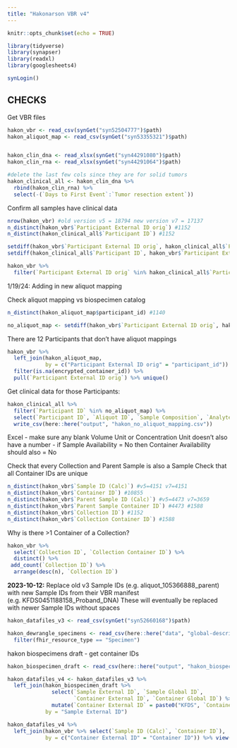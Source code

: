 ```yaml
---
title: "Hakonarson VBR v4"
---
```


```r
knitr::opts_chunk$set(echo = TRUE)

library(tidyverse)
library(synapser)
library(readxl)
library(googlesheets4)

synLogin()
```


## CHECKS

Get VBR files

```r
hakon_vbr <- read_csv(synGet("syn52504777")$path)
hakon_aliquot_map <- read_csv(synGet("syn53355321")$path)


hakon_clin_dna <- read_xlsx(synGet("syn44291080")$path)
hakon_clin_rna <- read_xlsx(synGet("syn44291064")$path)

#delete the last few cols since they are for solid tumors
hakon_clinical_all <- hakon_clin_dna %>% 
  rbind(hakon_clin_rna) %>% 
  select(-(`Days to First Event`:`Tumor resection extent`))

```

Confirm all samples have clinical data
```r
nrow(hakon_vbr) #old version v5 = 18794 new version v7 = 17137
n_distinct(hakon_vbr$`Participant External ID orig`) #1152
n_distinct(hakon_clinical_all$`Participant ID`) #1152

setdiff(hakon_vbr$`Participant External ID orig`, hakon_clinical_all$`Participant ID`)
setdiff(hakon_clinical_all$`Participant ID`, hakon_vbr$`Participant External ID orig`)

hakon_vbr %>% 
  filter(`Participant External ID orig` %in% hakon_clinical_all$`Participant ID`)

```

1/19/24: Adding in new aliquot mapping

Check aliquot mapping vs biospecimen catalog
```r
n_distinct(hakon_aliquot_map$participant_id) #1140

no_aliquot_map <- setdiff(hakon_vbr$`Participant External ID orig`, hakon_aliquot_map$participant_id)
```

There are 12 Participants that don't have aliquot mappings
```r
hakon_vbr %>% 
  left_join(hakon_aliquot_map,
            by = c("Participant External ID orig" = "participant_id")) %>% 
  filter(is.na(encrypted_container_id)) %>% 
  pull(`Participant External ID orig`) %>% unique()
```

Get clinical data for those Participants:
```r
hakon_clinical_all %>% 
  filter(`Participant ID` %in% no_aliquot_map) %>% 
  select(`Participant ID`, `Aliquot ID`, `Sample Composition`, `Analyte Type`) %>% 
  write_csv(here::here("output", "hakon_no_aliquot_mapping.csv"))
```


Excel
- make sure any blank Volume Unit or Concentration Unit doesn't also have a number
- if Sample Availability = No then Container Availability should also = No

Check that every Collection and Parent Sample is also a Sample
Check that all Container IDs are unique
```r
n_distinct(hakon_vbr$`Sample ID (Calc)`) #v5=4151 v7=4151
n_distinct(hakon_vbr$`Container ID`) #10855
n_distinct(hakon_vbr$`Parent Sample ID (Calc)`) #v5=4473 v7=3659
n_distinct(hakon_vbr$`Parent Sample Container ID`) #4473 #1588
n_distinct(hakon_vbr$`Collection ID`) #1152
n_distinct(hakon_vbr$`Collection Container ID`) #1588

```

Why is there >1 Container of a Collection?
```r
hakon_vbr %>% 
  select(`Collection ID`, `Collection Container ID`) %>%
  distinct() %>% 
 add_count(`Collection ID`) %>% 
  arrange(desc(n), `Collection ID`)
```

**2023-10-12:** Replace old v3 Sample IDs (e.g. aliquot_105366888_parent) 
with new Sample IDs from their VBR manifest (e.g. KFDS0451188158_Proband_DNA)
These will eventually be replaced with newer Sample IDs without spaces

```r
hakon_datafiles_v3 <- read_csv(synGet("syn52660168")$path)

hakon_dewrangle_specimens <- read_csv(here::here("data", "global-descriptors-new-x01-hakon_2023-10-12.csv")) %>% 
  filter(fhir_resource_type == "Specimen")
```

hakon biospecimens draft - get container IDs
```r
hakon_biospecimen_draft <- read_csv(here::here("output", "hakon_biospecimen_DRAFT.csv"))
```

```r
hakon_datafiles_v4 <- hakon_datafiles_v3 %>% 
  left_join(hakon_biospecimen_draft %>% 
              select(`Sample External ID`, `Sample Global ID`, 
                     `Container External ID`, `Container Global ID`) %>% 
              mutate(`Container External ID` = paste0("KFDS", `Container External ID`, sep = "")),
            by = "Sample External ID")

hakon_datafiles_v4 %>%
  left_join(hakon_vbr %>% select(`Sample ID (Calc)`, `Container ID`),
            by = c("Container External ID" = "Container ID")) %>% view()

```






